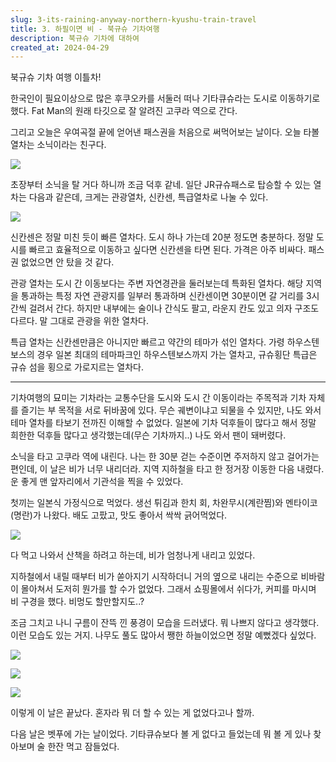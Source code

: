 ```yaml
---
slug: 3-its-raining-anyway-northern-kyushu-train-travel
title: 3. 하필이면 비 - 북규슈 기차여행
description: 북규슈 기차에 대하여
created_at: 2024-04-29
---
```


북규슈 기차 여행 이틀차!

한국인이 필요이상으로 많은 후쿠오카를 서둘러 떠나 기타큐슈라는 도시로 이동하기로 했다. Fat Man의 원래 타깃으로 잘 알려진 고쿠라
역으로 간다.

그리고 오늘은 우여곡절 끝에 얻어낸 패스권을 처음으로 써먹어보는 날이다. 오늘 타볼 열차는 소닉이라는 친구다.

![](http://t1.daumcdn.net/brunch/service/user/aVyy/image/GZhtb87_Lkla8iHDTHtNh54kbdE.jpeg)

초장부터 소닉을 탈 거다 하니까 조금 덕후 같네. 일단 JR규슈패스로 탑승할 수 있는 열차는 다음과 같은데, 크게는 관광열차, 신칸센,
특급열차로 나눌 수 있다.

![](http://t1.daumcdn.net/brunch/service/user/aVyy/image/nlgxcVjGXTkPvULG2UR6SUFWws4.png)

신칸센은 정말 미친 듯이 빠른 열차다. 도시 하나 가는데 20분 정도면 충분하다. 정말 도시를 빠르고 효율적으로 이동하고 싶다면 신칸센을
타면 된다. 가격은 아주 비싸다. 패스권 없었으면 안 탔을 것 같다.

관광 열차는 도시 간 이동보다는 주변 자연경관을 둘러보는데 특화된 열차다. 해당 지역을 통과하는 특정 자연 관광지를 일부러 통과하며
신칸센이면 30분이면 갈 거리를 3시간씩 걸려서 간다. 하지만 내부에는 술이나 간식도 팔고, 라운지 칸도 있고 의자 구조도 다르다. 말
그대로 관광을 위한 열차다.

특급 열차는 신칸센만큼은 아니지만 빠르고 약간의 테마가 섞인 열차다. 가령 하우스텐보스의 경우 일본 최대의 테마파크인 하우스텐보스까지 가는
열차고, 규슈횡단 특급은 규슈 섬을 횡으로 가로지르는 열차다.

---

기차여행의 묘미는 기차라는 교통수단을 도시와 도시 간 이동이라는 주목적과 기차 자체를 즐기는 부 목적을 서로 뒤바꿈에 있다. 무슨 궤변이냐고
되물을 수 있지만, 나도 와서 테마 열차를 타보기 전까진 이해할 수 없었다. 일본에 기차 덕후들이 많다고 해서 정말 희한한 덕후들 많다고
생각했는데(무슨 기차까지..) 나도 와서 팬이 돼버렸다.

소닉을 타고 고쿠라 역에 내린다. 나는 한 30분 걷는 수준이면 주저하지 않고 걸어가는 편인데, 이 날은 비가 너무 내리더라. 지역 지하철을
타고 한 정거장 이동한 다음 내렸다. 운 좋게 맨 앞자리에서 기관석을 찍을 수 있었다.

첫끼는 일본식 가정식으로 먹었다. 생선 튀김과 한치 회, 차완무시(계란찜)와 멘타이코(명란)가 나왔다. 배도 고팠고, 맛도 좋아서 싹싹
긁어먹었다.

![](http://t1.daumcdn.net/brunch/service/user/aVyy/image/1dfJXDZU_JYmVCTrNc-KzUIlZDc.HEIC)

다 먹고 나와서 산책을 하려고 하는데, 비가 엄청나게 내리고 있었다.

지하철에서 내릴 때부터 비가 쏟아지기 시작하더니 거의 옆으로 내리는 수준으로 비바람이 몰아쳐서 도저히 뭔가를 할 수가 없었다. 그래서
쇼핑몰에서 쉬다가, 커피를 마시며 비 구경을 했다. 비멍도 할만할지도..?

조금 그치고 나니 구름이 잔뜩 낀 풍경이 모습을 드러냈다. 뭐 나쁘지 않다고 생각했다. 이런 모습도 있는 거지. 나무도 풀도 많아서 쨍한
하늘이었으면 정말 예뻤겠다 싶었다.

![](http://t1.daumcdn.net/brunch/service/user/aVyy/image/4yu5ErrkaWiQYxq027Z56Yp4FA4.HEIC)

![](http://t1.daumcdn.net/brunch/service/user/aVyy/image/_ESBfiajhzfdhR4PQm1qvhJJO_8.heic)

![](http://t1.daumcdn.net/brunch/service/user/aVyy/image/Esm1VGVOO6eNzNB0rsutGLSErjU.heic)

이렇게 이 날은 끝났다. 혼자라 뭐 더 할 수 있는 게 없었다고나 할까.

다음 날은 벳푸에 가는 날이었다. 기타큐슈보다 볼 게 없다고 들었는데 뭐 볼 게 있나 찾아보며 술 한잔 먹고 잠들었다.
